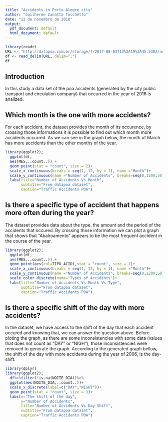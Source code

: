 ```yaml
---
title: "Accidents in Porto Alegre city"
author: "Guilherme Zanatta Tocchetto"
date: "12 de novembro de 2018"
output:
  pdf_document: default
  html_document: default
---
```


```r
library(readr)
URL <- "http://datapoa.com.br/storage/f/2017-08-03T13%3A19%3A45.538Z/acidentes-2016.csv"
df <- read_delim(URL, delim=";")
df
```

## Introduction

In this study a data set of the poa accidents (generated by the city public transport and circulation company) that occurred in the year of 2016 is analized.

## Which month is the one with more accidents?

For each accident, the dataset provides the month of its occurence, by crossing those informations it is possible to find out which month more accidents occurred. As we can see in the graph below, the month of March has more accidents than the other months of the year. 
<!-- One reason for this may be due to the fact that, in Brazil, just before the end of March it is still summer and there are a great amount of people from the city who does the path city>beach-beach>city, and which may be the cause of the increase in accidents in that month. -->

```r
library(ggplot2);
  ggplot(df,
  aes(MES,..count..)) +
  geom_point(stat = "count", size = 2)+
  scale_x_continuous(breaks = seq(1, 12, by = 1), name ="Month")+
  scale_y_continuous(name ="Number of Accidents", breaks=seq(0,1200,50))+
  labs(title="Number of Accidents Vs Month", 
       subtitle="From datapoa dataset", 
       caption="Traffic Accidents POA")
```


## Is there a specific type of accident that happens more often during the year?

The dataset provides data about the type, the amount and the period of the accidents that occured. By crossing those information we can plot a graph that shows that "Abalroamento" appears to be the most frequent accident in the course of the year.

```r
library(ggplot2);
  ggplot(df,
  aes(MES,..count..)) +
  geom_point(aes(col=TIPO_ACID),stat = "count", size = 1)+
  scale_x_continuous(breaks = seq(1, 12, by = 1), name ="Month")+
  scale_y_continuous(name ="Number of Accidents", breaks=seq(0,1200,50))+
  scale_color_discrete(name="Types of Accidents")+
  labs(title="Number of Accidents Vs Month Vs Type", 
       subtitle="From datapoa dataset", 
       caption="Traffic Accidents POA")
```

## Is there a specific shift of the day with more accidents?
In the dataset, we have access to the shift of the day that each accident occured and knowing that, we can answer the question above. Before ploting the graph, as there are some inconsistencies with some data (values that does not count as "DAY" or "NIGH"), those inconsistencies were removed to generate the graph. According to the generated graph bellow, the shift of the day with more accidents during the year of 2006, is the day-shift.

```r
library(dplyr)
library(ggplot2);
  df%>%filter(!is.na(NOITE_DIA))%>%
  ggplot(aes(NOITE_DIA,..count..))+
  scale_x_discrete(label=c("DAY","NIGHT"))+
  geom_point(stat = "count", size = 3)+
  labs(x="The shift of the day",
       y="Number of Accidents",
       title="Number of Accidents Vs Day-Shift", 
       subtitle="From datapoa dataset", 
       caption="Traffic Accidents POA")
```